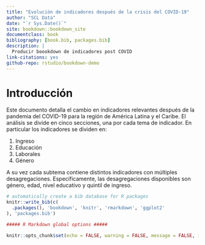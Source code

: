 ```yaml
--- 
title: "Evolución de indicadores después de la crisis del COVID-19"
author: "SCL Data"
date: "`r Sys.Date()`"
site: bookdown::bookdown_site
documentclass: book
bibliography: [book.bib, packages.bib]
description: |
  Producir boookdown de indicadores post COVID
link-citations: yes
github-repo: rstudio/bookdown-demo
---
```


# Introducción {-}

Este documento detalla el cambio en indicadores relevantes después de la pandemia del COVID-19 para la región de América Latina y el Caribe. El análisis se divide en cinco secciones, una por cada tema de indicador. En particular los indicadores se dividen en:

1. Ingreso
2. Educación
3. Laborales
4. Género

A su vez cada subtema contiene distintos indicadores con múltiples desagregaciones. Específicamente, las desagregaciones disponibles son género, edad, nivel educativo y quintil de ingreso. 

```r
# automatically create a bib database for R packages
knitr::write_bib(c(
  .packages(), 'bookdown', 'knitr', 'rmarkdown', 'ggplot2'
), 'packages.bib')
```

```r

##### R Markdown global options #####

knitr::opts_chunk$set(echo = FALSE, warning = FALSE, message = FALSE, include = TRUE, fig.align = 'center', out.width = '100%')
```
